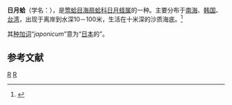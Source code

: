 {{Speciesbox
| taxon = Amusium japonicum
| binomial_authority = Gmelin, 1791
}}
'''日月蛤'''（学名：''{{lang|la|Amusium japonicum}}''），是[[莺蛤目|莺蛤目]][[海扇蛤科|海扇蛤科]][[日月蛏属|日月蛏属]]的一种。主要分布于[[南海|南海]]、[[韩国|韩国]]、[[台湾|台湾]]，出现于离岸到水深10－100米，生活在十米深的沙质海底。<ref>{{cite web|url=http://shell.sinica.edu.tw/chinese/shellbase_detail.php?science_no=2281|title=国际贝库：日月蛤|publisher=台湾贝类资料库|accessdate=2009-08-11|archive-date=2016-03-04|archive-url=https://web.archive.org/web/20160304114122/http://shell.sinica.edu.tw/chinese/shellbase_detail.php?science_no=2281|dead-url=no}}</ref>

其[[种加词|种加词]]“''japonicum''”意为“[[日本|日本]]的”。

== 参考文献 ==
{{reflist}}
{{Taxonbar|from=Q47148156}}

[[Category:日月蛏属|R]]
[[Category:_1791年描述的动物|R]]